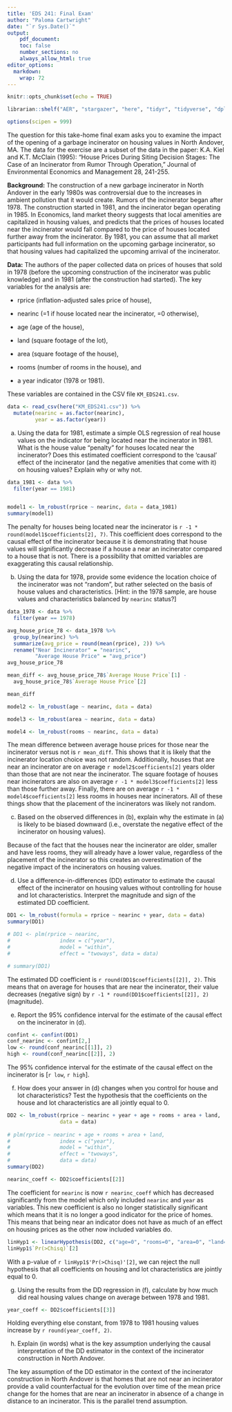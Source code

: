 ```yaml
---
title: 'EDS 241: Final Exam'
author: "Paloma Cartwright"
date: "`r Sys.Date()`"
output: 
    pdf_document:
    toc: false
    number_sections: no
    always_allow_html: true
editor_options: 
  markdown: 
    wrap: 72
---
```


```r
knitr::opts_chunk$set(echo = TRUE)

librarian::shelf("AER", "stargazer", "here", "tidyr", "tidyverse", "dplyr","stringr", "DT", "plm", "janitor", "huxtable", "cowplot", "ggplot2", "tinytex", "datasets", "tibble", "readxl", "estimatr", "patchwork", "car", "kableExtra")

options(scipen = 999)

```

\noindent The question for this take-home final exam asks you to examine
the impact of the opening of a garbage incinerator on housing values in
North Andover, MA. The data for the exercise are a subset of the data in
the paper: K.A. Kiel and K.T. McClain (1995): "House Prices During
Siting Decision Stages: The Case of an Incinerator from Rumor Through
Operation," Journal of Environmental Economics and Management 28,
241-255.

**Background:** The construction of a new garbage incinerator in North
Andover in the early 1980s was controversial due to the increases in
ambient pollution that it would create. Rumors of the incinerator began
after 1978. The construction started in 1981, and the incinerator began
operating in 1985. In Economics, land market theory suggests that local
amenities are capitalized in housing values, and predicts that the
prices of houses located near the incinerator would fall compared to the
price of houses located further away from the incinerator. By 1981, you
can assume that all market participants had full information on the
upcoming garbage incinerator, so that housing values had capitalized the
upcoming arrival of the incinerator.

**Data:** The authors of the paper collected data on prices of houses
that sold in 1978 (before the upcoming construction of the incinerator
was public knowledge) and in 1981 (after the construction had started).
The key variables for the analysis are:

-   rprice (inflation-adjusted sales price of house),

-   nearinc (=1 if house located near the incinerator, =0 otherwise),

-   age (age of the house),

-   land (square footage of the lot),

-   area (square footage of the house),

-   rooms (number of rooms in the house), and

-   a year indicator (1978 or 1981).

These variables are contained in the CSV file `KM_EDS241.csv`.

```r
data <- read_csv(here("KM_EDS241.csv")) %>% 
  mutate(nearinc = as.factor(nearinc), 
         year = as.factor(year))
```

(a) Using the data for 1981, estimate a simple OLS regression of real house values on the indicator for being located near the incinerator in 1981. What is the house value “penalty” for houses located near the incinerator? Does this estimated coefficient correspond to the ‘causal’ effect of the incinerator (and the negative amenities that come with it) on housing values? Explain why or why not.

```r
data_1981 <- data %>% 
  filter(year == 1981)


model1 <- lm_robust(rprice ~ nearinc, data = data_1981)
summary(model1)

```


The penalty for houses being located near the incinerator is `r -1 * round(model1$coefficients[2], 7)`. This coefficient does correspond to the causal effect of the incinerator because it is demonstrating that house values will significantly decrease if a house a near an incinerator compared to a house that is not. There is a possibility that omitted variables are exaggerating this causal relationship. 


(b) Using the data for 1978, provide some evidence the location choice of the incinerator was not “random”, but rather selected on the basis of house values and characteristics. [Hint: in the 1978 sample, are house values and characteristics balanced by `nearinc` status?]

```r
data_1978 <- data %>% 
  filter(year == 1978)
```

```r
avg_house_price_78 <- data_1978 %>% 
  group_by(nearinc) %>% 
  summarize(avg_price = round(mean(rprice), 2)) %>% 
  rename("Near Incinerator" = "nearinc", 
         "Average House Price" = "avg_price")
avg_house_price_78

```

```r
mean_diff <- avg_house_price_78$`Average House Price`[1] -
  avg_house_price_78$`Average House Price`[2]

mean_diff
```

```r
model2 <- lm_robust(age ~ nearinc, data = data)

model3 <- lm_robust(area ~ nearinc, data = data)

model4 <- lm_robust(rooms ~ nearinc, data = data)

```


The mean difference between average house prices for those near the incinerator versus not is `r mean_diff`. This shows that it is likely that the incinerator location choice was not random. Additionally, houses that are near an incinerator are on average `r model2$coefficients[2]` years older than those that are not near the incinerator. The square footage of houses near incinerators are also on average `r -1 * model3$coefficients[2]` less than those further away. Finally, there are on average `r -1 * model4$coefficients[2]` less rooms in houses near incinerators. All of these things show that the placement of the incinerators was likely not random. 

(c) Based on the observed differences in (b), explain why the estimate in (a) is likely to be biased downward (i.e., overstate the negative effect of the incinerator on housing values).

Because of the fact that the houses near the incinerator are older, smaller and have less rooms, they will already have a lower value, regardless of the placement of the incinerator so this creates an overestimation of the negative impact of the incinerators on housing values. 

(d) Use a difference-in-differences (DD) estimator to estimate the causal effect of the incinerator on housing values without controlling for house and lot characteristics. Interpret the magnitude and sign of the estimated DD coefficient.

```r
DD1 <- lm_robust(formula = rprice ~ nearinc + year, data = data)
summary(DD1)

# DD1 <- plm(rprice ~ nearinc, 
#                index = c("year"), 
#                model = "within", 
#                effect = "twoways", data = data)

# summary(DD1)


```

The estimated DD coefficient is `r round(DD1$coefficients[[2]], 2)`. This means that on average for houses that are near the incinerator, their value decreases (negative sign) by `r -1 * round(DD1$coefficients[[2]], 2)` (magnitude).


(e) Report the 95% confidence interval for the estimate of the causal effect on the incinerator in (d).

```r

confint <- confint(DD1)
conf_nearinc <- confint[2,]
low <- round(conf_nearinc[[1]], 2)
high <- round(conf_nearinc[[2]], 2)

```

The 95% confidence interval for the estimate of the causal effect on the incinerator is [`r low`, `r high`].

(f) How does your answer in (d) changes when you control for house and lot characteristics? Test the hypothesis that the coefficients on the house and lot characteristics are all jointly equal to 0.

```r
DD2 <- lm_robust(rprice ~ nearinc + year + age + rooms + area + land, 
                 data = data)
  
# plm(rprice ~ nearinc + age + rooms + area + land,
#                index = c("year"), 
#                model = "within", 
#                effect = "twoways", 
#                data = data)
summary(DD2)

nearinc_coeff <- DD2$coefficients[[2]]

```


The coefficient for `nearinc` is now `r nearinc_coeff` which has decreased significantly from the model which only included `nearinc` and `year` as variables. This new coefficient is also no longer statistically significant which means that it is no longer a good indicator for the price of homes. This means that being near an indicator does not have as much of an effect on housing prices as the other now included variables do.


```r
linHyp1 <- linearHypothesis(DD2, c("age=0", "rooms=0", "area=0", "land=0"), white.adjust = "hc2")
linHyp1$`Pr(>Chisq)`[2]
```

With a p-value of `r linHyp1$'Pr(>Chisq)'[2]`, we can reject the null hypothesis that all coefficients on housing and lot characteristics are jointly equal to 0. 

(g) Using the results from the DD regression in (f), calculate by how much did real housing values change on average between 1978 and 1981.

```r
year_coeff <- DD2$coefficients[[3]]
```

Holding everything else constant, from 1978 to 1981 housing values increase by `r round(year_coeff, 2)`. 

(h) Explain (in words) what is the key assumption underlying the causal interpretation of the DD estimator in the context of the incinerator construction in North Andover.

The key assumption of the DD estimator in the context of the incinerator construction in North Andover is that homes that are not near an incinerator provide a valid counterfactual for the evolution over time of the mean price change for the homes that are near an incinerator in absence of a change in distance to an incinerator. This is the parallel trend assumption. 





